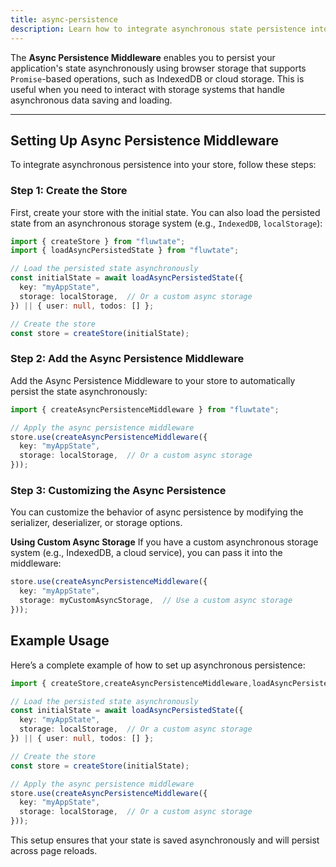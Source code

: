 ```yaml
---
title: async-persistence
description: Learn how to integrate asynchronous state persistence into your store using `createAsyncPersistenceMiddleware`.
---
```


The **Async Persistence Middleware** enables you to persist your application's state asynchronously using browser storage that supports `Promise`-based operations, such as IndexedDB or cloud storage. This is useful when you need to interact with storage systems that handle asynchronous data saving and loading.

---

## Setting Up Async Persistence Middleware

To integrate asynchronous persistence into your store, follow these steps:

### Step 1: Create the Store

First, create your store with the initial state. You can also load the persisted state from an asynchronous storage system (e.g., `IndexedDB`, `localStorage`):

```typescript
import { createStore } from "fluwtate";
import { loadAsyncPersistedState } from "fluwtate";

// Load the persisted state asynchronously
const initialState = await loadAsyncPersistedState({
  key: "myAppState",
  storage: localStorage,  // Or a custom async storage
}) || { user: null, todos: [] };

// Create the store
const store = createStore(initialState);
```

### Step 2: Add the Async Persistence Middleware

Add the Async Persistence Middleware to your store to automatically persist the state asynchronously:

```typescript
import { createAsyncPersistenceMiddleware } from "fluwtate";

// Apply the async persistence middleware
store.use(createAsyncPersistenceMiddleware({
  key: "myAppState",
  storage: localStorage,  // Or a custom async storage
}));
```

### Step 3: Customizing the Async Persistence
You can customize the behavior of async persistence by modifying the serializer, deserializer, or storage options.

**Using Custom Async Storage**
If you have a custom asynchronous storage system (e.g., IndexedDB, a cloud service), you can pass it into the middleware:

```typescript
store.use(createAsyncPersistenceMiddleware({
  key: "myAppState",
  storage: myCustomAsyncStorage,  // Use a custom async storage
}));
```

## Example Usage
Here’s a complete example of how to set up asynchronous persistence:

```ts
import { createStore,createAsyncPersistenceMiddleware,loadAsyncPersistedState } from "fluwtate";

// Load the persisted state asynchronously
const initialState = await loadAsyncPersistedState({
  key: "myAppState",
  storage: localStorage,  // Or a custom async storage
}) || { user: null, todos: [] };

// Create the store
const store = createStore(initialState);

// Apply the async persistence middleware
store.use(createAsyncPersistenceMiddleware({
  key: "myAppState",
  storage: localStorage,  // Or a custom async storage
}));
```
This setup ensures that your state is saved asynchronously and will persist across page reloads.